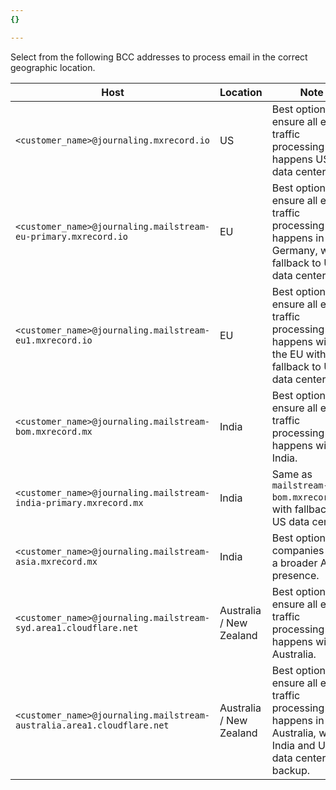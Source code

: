 ```yaml
---
{}

---
```


Select from the following BCC addresses to process email in the correct geographic location.

| Host                                        | Location                | Note                                                                                                               |
| ---------------------------------------------------------------------- | ----------------------- | ------------------------------------------------------------------------------------------------------------------ |
| `<customer_name>@journaling.mxrecord.io`                               | US                      | Best option to ensure all email traffic processing happens US data centers.                                        |
| `<customer_name>@journaling.mailstream-eu-primary.mxrecord.io`         | EU                      | Best option to ensure all email traffic processing happens in Germany, with fallback to US data centers.           |
| `<customer_name>@journaling.mailstream-eu1.mxrecord.io`                | EU                      | Best option to ensure all email traffic processing happens within the EU without fallback to US data centers.      |
| `<customer_name>@journaling.mailstream-bom.mxrecord.mx`                | India                   | Best option to ensure all email traffic processing happens within India.                                           |
| `<customer_name>@journaling.mailstream-india-primary.mxrecord.mx`      | India                   | Same as `mailstream-bom.mxrecord.mx`, with fallback to US data centers.                                            |
| `<customer_name>@journaling.mailstream-asia.mxrecord.mx`               | India                   | Best option for companies with a broader Asia presence.                                                            |
| `<customer_name>@journaling.mailstream-syd.area1.cloudflare.net`       | Australia / New Zealand | Best option to ensure all email traffic processing happens within Australia.                                       |
| `<customer_name>@journaling.mailstream-australia.area1.cloudflare.net` | Australia / New Zealand | Best option to ensure all email traffic processing happens in Australia, with India and US data centers as backup. |

